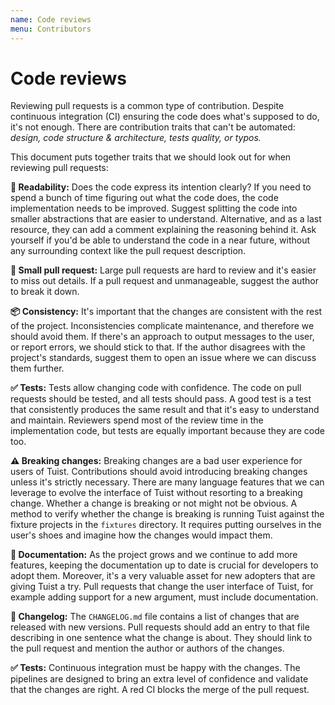 ```yaml
---
name: Code reviews
menu: Contributors
---
```


# Code reviews

Reviewing pull requests is a common type of contribution.
Despite continuous integration (CI) ensuring the code does what's supposed to do,
it's not enough.
There are contribution traits that can't be automated:
_design, code structure & architecture, tests quality, or typos._

This document puts together traits that we should look out for when reviewing pull requests:

**👀 Readability:** Does the code express its intention clearly?
If you need to spend a bunch of time figuring out what the code does,
the code implementation needs to be improved.
Suggest splitting the code into smaller abstractions that are easier to understand.
Alternative, and as a last resource,
they can add a comment explaining the reasoning behind it.
Ask yourself if you'd be able to understand the code in a near future,
without any surrounding context like the pull request description.

**🌱 Small pull request:** Large pull requests are hard to review and it's easier to miss out details.
If a pull request and unmanageable,
suggest the author to break it down.

**📦 Consistency:** It's important that the changes are consistent with the rest of the project.
Inconsistencies complicate maintenance, and therefore we should avoid them.
If there's an approach to output messages to the user,
or report errors,
we should stick to that.
If the author disagrees with the project's standards,
suggest them to open an issue where we can discuss them further.

**✅ Tests:** Tests allow changing code with confidence.
The code on pull requests should be tested,
and all tests should pass.
A good test is a test that consistently produces the same result and that it's easy to understand and maintain.
Reviewers spend most of the review time in the implementation code,
but tests are equally important because they are code too.

**⚠️ Breaking changes:** Breaking changes are a bad user experience for users of Tuist.
Contributions should avoid introducing breaking changes unless it's strictly necessary.
There are many language features that we can leverage to evolve the interface of Tuist without resorting to a breaking change.
Whether a change is breaking or not might not be obvious.
A method to verify whether the change is breaking is running Tuist against the fixture projects in the `fixtures` directory.
It requires putting ourselves in the user's shoes and imagine how the changes would impact them.

**📝 Documentation:** As the project grows and we continue to add more features,
keeping the documentation up to date is crucial for developers to adopt them.
Moreover,
it's a very valuable asset for new adopters that are giving Tuist a try.
Pull requests that change the user interface of Tuist,
for example adding support for a new argument,
must include documentation.

**📝 Changelog:** The `CHANGELOG.md` file contains a list of changes that are released with new versions.
Pull requests should add an entry to that file describing in one sentence what the change is about.
They should link to the pull request and mention the author or authors of the changes.

**✅ Tests:** Continuous integration must be happy with the changes.
The pipelines are designed to bring an extra level of confidence and validate that the changes are right.
A red CI blocks the merge of the pull request.
